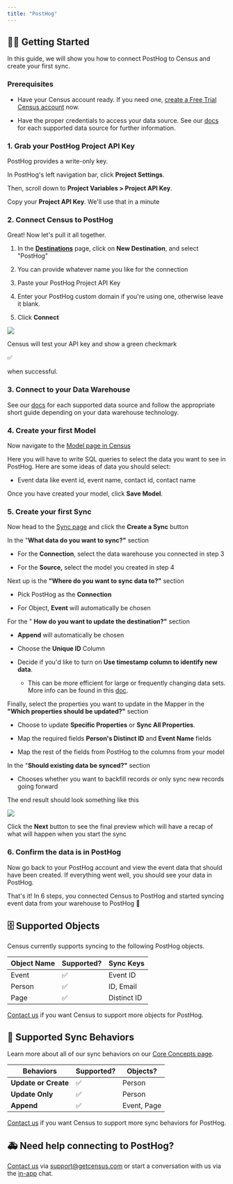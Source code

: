 ```yaml
---
title: "PostHog"
---
```


## 🏃‍♀️ Getting Started

In this guide, we will show you how to connect PostHog to Census and create your first sync.

### Prerequisites

* Have your Census account ready. If you need one, [create a Free Trial Census account](https://app.getcensus.com/) now.

* Have the proper credentials to access your data source. See our [docs](/sources/overview) for each supported data source for further information.

### 1\. Grab your PostHog Project API Key

PostHog provides a write-only key.

In PostHog's left navigation bar, click **Project Settings**.

Then, scroll down to **Project Variables > Project API Key**.

Copy your **Project API Key**. We'll use that in a minute

### 2\. Connect Census to PostHog

Great! Now let's pull it all together.

1. In the [**Destinations**](https://app.getcensus.com/destinations) page, click on **New Destination**, and select "PostHog"

2. You can provide whatever name you like for the connection

3. Paste your PostHog Project API Key

4. Enter your PostHog custom domain if you're using one, otherwise leave it blank.

5. Click **Connect**

![](/images/destinations/screely-1662667677169.png)

Census will test your API key and show a green checkmark 

✅

 when successful.

### 3\. Connect to your Data Warehouse

See our [docs](/sources/overview) for each supported data source and follow the appropriate short guide depending on your data warehouse technology.

### 4\. Create your first Model

Now navigate to the [Model page in Census](https://app.getcensus.com/models)

Here you will have to write SQL queries to select the data you want to see in PostHog. Here are some ideas of data you should select:

* Event data like event id, event name, contact id, contact name

Once you have created your model, click **Save Model**.

### 5\. Create your first Sync

Now head to the [Sync page](https://app.getcensus.com/syncs) and click the **Create a Sync** button

In the "**What data do you want to sync?"** section

* For the **Connection**, select the data warehouse you connected in step 3

* For the **Source,** select the model you created in step 4

Next up is the **"Where do you want to sync data to?"** section

* Pick PostHog as the **Connection**

* For Object, **Event** will automatically be chosen

For the " **How do you want to update the destination?"** section

* **Append** will automatically be chosen

* Choose the **Unique ID** Column

* Decide if you'd like to turn on **Use timestamp column to identify new data**.  
   * This can be more efficient for large or frequently changing data sets. More info can be found in this [doc](/basics/data-models-and-entities/defining-source-data/events#using-timestamp-to-identify-new-records).

Finally, select the properties you want to update in the Mapper in the **"Which properties should be updated?"** section

* Choose to update **Specific Properties** or **Sync All Properties**.

* Map the required fields **Person's Distinct ID** and **Event Name** fields

* Map the rest of the fields from PostHog to the columns from your model

In the "**Should existing data be synced?"** section

* Chooses whether you want to backfill records or only sync new records going forward

The end result should look something like this

![](/images/destinations/screely-1660774587350.png)

Click the **Next** button to see the final preview which will have a recap of what will happen when you start the sync

### 6\. Confirm the data is in PostHog

Now go back to your PostHog account and view the event data that should have been created. If everything went well, you should see your data in PostHog.

That's it! In 6 steps, you connected Census to PostHog and started syncing event data from your warehouse to PostHog 🎉

## 🗄 Supported Objects

Census currently supports syncing to the following PostHog objects.

| **Object Name** | **Supported?** | **Sync Keys** |
| --------------- | -------------- | ------------- |
| Event           | ✅              | Event ID      |
| Person          | ✅              | ID, Email     |
| Page            | ✅              | Distinct ID   |

[Contact us](mailto:support@getcensus.com) if you want Census to support more objects for PostHog.

## 🔄 Supported Sync Behaviors

Learn more about all of our sync behaviors on our [Core Concepts page](/basics/core-concept#the-different-sync-behaviors).

| **Behaviors**        | **Supported?** | **Objects?** |
| -------------------- | -------------- | ------------ |
| **Update or Create** | ✅              | Person       |
| **Update Only**      | ✅              | Person       |
| **Append**           | ✅              | Event, Page  |

[Contact us](mailto:support@getcensus.com) if you want Census to support more sync behaviors for PostHog.

## 🚑 Need help connecting to PostHog?

[Contact us](mailto:support@getcensus.com) via support@getcensus.com or start a conversation with us via the [in-app](https://app.getcensus.com) chat.